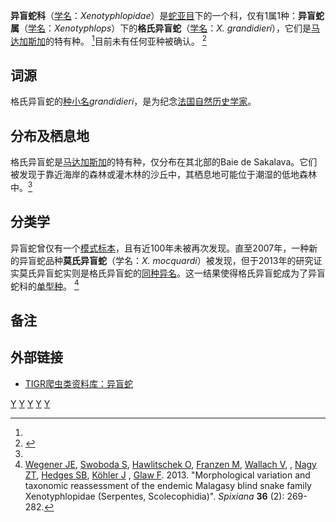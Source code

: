 {{Speciesbox 
| taxon = Xenotyphlops grandidieri
| status = CR
| status_system = IUCN3.1
| status_ref = <ref name=IUCN>{{Cite journal | author = Glaw F | author2 = Rakotondravony H | author3 = Raselimanana A | author4 = {{le|Vences M|Miguel Vences}}. | title = ''Xenotyphlops grandidieri'' | journal = [[The_IUCN_Red_List_of_Threatened_Species|The IUCN Red List of Threatened Species]] | volume = 2011 | page = e.T172958A6948452 | publisher = [[IUCN|IUCN]] | date = 2011 | url = http://www.iucnredlist.org/details/172958/0 | doi = 10.2305/IUCN.UK.2011-2.RLTS.T172958A6948452.en | access-date = 15 January 2018 | archive-date = 2018-01-16 | archive-url = https://web.archive.org/web/20180116081628/http://www.iucnredlist.org/details/172958/0 | dead-url = no }}</ref>
| binomial_authority = Mocquard，1905
| subdivision_ranks = [[种|种]]
| subdivision = 参见文内
| synonyms = * ''Xenotyphlops'' - Wallach & Ineich，1996
----
* ''Typhlops Grandidieri'' - Mocquard，1905
* ''Typhlops grandidieri'' - Boulenger，1915
* ''Xenotyphlops grandidieri'' - Wallach & Ineich，1996<ref name="McD99">McDiarmid RW、Campbell JA、Touré T：《Snake Species of the World: A Taxonomic and Geographic Reference, vol. 1》页511， Herpetologists' League，1999年。 ISBN 1-893777-00-6</ref>
*''Xenotyphlops mocquardi'' <br>{{small|[[Van_Wallach|Wallach]], [[Vincenzo_Mercurio|Mercurio]] & {{link-it|Franco Andreone|Franco Andreone|Andreone}}, 2007}}<ref>"''Xenotyphlops grandidieri'' ". The Reptile Database. www.reptile-database.org.</ref>}}

'''异盲蛇科'''（[[学名|学名]]：''Xenotyphlopidae''）是[[蛇亚目|蛇亚目]]下的一个科，仅有1属1种：'''异盲蛇属'''（[[学名|学名]]：''Xenotyphlops''）下的'''格氏异盲蛇'''（[[学名|学名]]：''X. grandidieri''），它们是[[马达加斯加|马达加斯加]]的特有种。 <ref name="McD99"/>目前未有任何亚种被确认。 <ref name="ITIS">{{ITIS|ID=634398|taxon=''Xenotyphlops''|year=2007|date=29 August}}</ref>

==词源==
格氏异盲蛇的[[种小名|种小名]]''grandidieri''，是为纪念[[法国|法国]][[自然历史|自然历史学家]]{{tsl|en|Alfred Grandidier|阿尔弗德·格朗迪迪尔}}。

==分布及栖息地==
格氏异盲蛇是[[马达加斯加|马达加斯加]]的特有种，仅分布在其北部的Baie de Sakalava。它们被发现于靠近海岸的森林或灌木林的沙丘中，其栖息地可能位于潮湿的低地森林中。<ref name=IUCN/>

==分类学==
异盲蛇曾仅有一个[[模式标本|模式标本]]，且有近100年未被再次发现。直至2007年，一种新的异盲蛇品种'''莫氏异盲蛇'''（学名：''X. mocquardi''）被发现，但于2013年的研究证实莫氏异盲蛇实则是格氏异盲蛇的[[同种异名|同种异名]]。这一结果使得格氏异盲蛇成为了异盲蛇科的[[单型种|单型种]]。 <ref>[[Johanna_E._Wegener|Wegener JE]], [[Sebastian_Swoboda|Swoboda S]], [[Oliver_Hawlitschek|Hawlitschek O]], [[Michael_Franzen|Franzen M]], [[Van_Wallach|Wallach V]], {{le|Vences M|Miguel Vences}}, [[Zoltán_T._Nagy|Nagy ZT]], [[Stephen_Blair_Hedges|Hedges SB]], [[Jörn_Köhler|Köhler J]] , [[Frank_Glaw|Glaw F]]. 2013. "Morphological variation and taxonomic reassessment of the endemic Malagasy blind snake family Xenotyphlopidae (Serpentes, Scolecophidia)". ''Spixiana'' '''36''' (2): 269-282.</ref>

==备注==
{{reflist}}

==外部链接==
*{{en}}[http://reptile-database.reptarium.cz/species.php?genus=Xenotyphlops&species=grandidieri TIGR爬虫类资料库：异盲蛇]

{{taxonbar}}
[[Category:异盲蛇科|Y]]
[[Category:异盲蛇属|Y]]
[[Category:马达加斯加动物|Y]]
[[Category:單模屬動物|Y]]
[[Category:IUCN紅色名錄極危物種|Y]]
